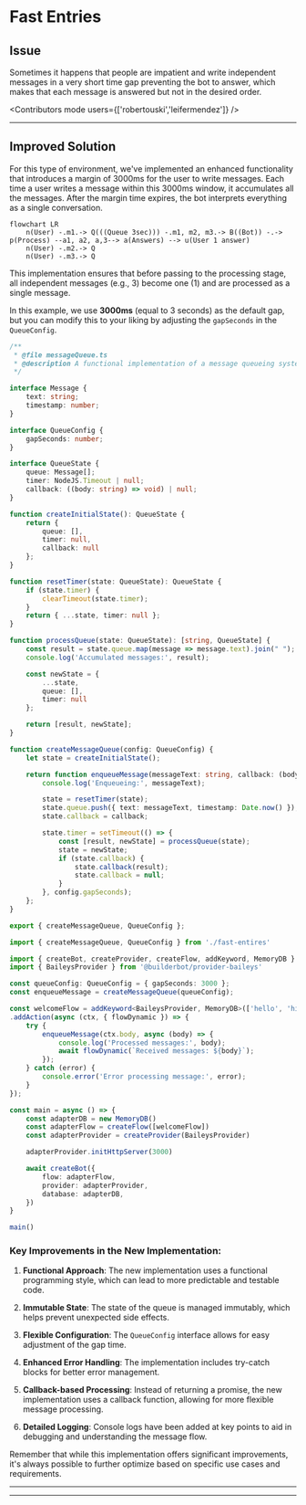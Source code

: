 

# Fast Entries

## Issue
Sometimes it happens that people are impatient and write independent messages in a very short time gap preventing the bot to answer, which makes that each message is answered but not in the desired order.

<Contributors mode users={['robertouski','leifermendez']} />

---

## Improved Solution

For this type of environment, we've implemented an enhanced functionality that introduces a margin of 3000ms for the user to write messages. Each time a user writes a message within this 3000ms window, it accumulates all the messages. After the margin time expires, the bot interprets everything as a single conversation.

```mermaid
flowchart LR
    n(User) -.m1.-> Q(((Queue 3sec))) -.m1, m2, m3.-> B((Bot)) -.-> p(Process) --a1, a2, a,3--> a(Answers) --> u(User 1 answer)
    n(User) -.m2.-> Q
    n(User) -.m3.-> Q
```

This implementation ensures that before passing to the processing stage, all independent messages (e.g., 3) become one (1) and are processed as a single message.

In this example, we use __3000ms__ (equal to 3 seconds) as the default gap, but you can modify this to your liking by adjusting the `gapSeconds` in the `QueueConfig`.

<VideoVertical label="Video Fast Entries" yt="hGTgQDALEmE"/>

<CodeGroup>

```ts {{ title: 'fast-entires.ts' }}
/**
 * @file messageQueue.ts
 * @description A functional implementation of a message queueing system with debounce functionality.
 */

interface Message {
    text: string;
    timestamp: number;
}

interface QueueConfig {
    gapSeconds: number;
}

interface QueueState {
    queue: Message[];
    timer: NodeJS.Timeout | null;
    callback: ((body: string) => void) | null;
}

function createInitialState(): QueueState {
    return {
        queue: [],
        timer: null,
        callback: null
    };
}

function resetTimer(state: QueueState): QueueState {
    if (state.timer) {
        clearTimeout(state.timer);
    }
    return { ...state, timer: null };
}

function processQueue(state: QueueState): [string, QueueState] {
    const result = state.queue.map(message => message.text).join(" ");
    console.log('Accumulated messages:', result);

    const newState = {
        ...state,
        queue: [],
        timer: null
    };

    return [result, newState];
}

function createMessageQueue(config: QueueConfig) {
    let state = createInitialState();

    return function enqueueMessage(messageText: string, callback: (body: string) => void): void {
        console.log('Enqueueing:', messageText);

        state = resetTimer(state);
        state.queue.push({ text: messageText, timestamp: Date.now() });
        state.callback = callback;

        state.timer = setTimeout(() => {
            const [result, newState] = processQueue(state);
            state = newState;
            if (state.callback) {
                state.callback(result);
                state.callback = null;
            }
        }, config.gapSeconds);
    };
}

export { createMessageQueue, QueueConfig };
```

```ts {{ title: 'app.ts' }}
import { createMessageQueue, QueueConfig } from './fast-entires'

import { createBot, createProvider, createFlow, addKeyword, MemoryDB } from '@builderbot/bot'
import { BaileysProvider } from '@builderbot/provider-baileys'

const queueConfig: QueueConfig = { gapSeconds: 3000 };
const enqueueMessage = createMessageQueue(queueConfig);

const welcomeFlow = addKeyword<BaileysProvider, MemoryDB>(['hello', 'hi'])
.addAction(async (ctx, { flowDynamic }) => {
    try {
        enqueueMessage(ctx.body, async (body) => {
            console.log('Processed messages:', body);
            await flowDynamic(`Received messages: ${body}`);
        });
    } catch (error) {
        console.error('Error processing message:', error);
    }
});

const main = async () => {
    const adapterDB = new MemoryDB()
    const adapterFlow = createFlow([welcomeFlow])
    const adapterProvider = createProvider(BaileysProvider)

    adapterProvider.initHttpServer(3000)

    await createBot({
        flow: adapterFlow,
        provider: adapterProvider,
        database: adapterDB,
    })
}

main()
```
</CodeGroup>

### Key Improvements in the New Implementation:

1. **Functional Approach**: The new implementation uses a functional programming style, which can lead to more predictable and testable code.

2. **Immutable State**: The state of the queue is managed immutably, which helps prevent unexpected side effects.

3. **Flexible Configuration**: The `QueueConfig` interface allows for easy adjustment of the gap time.

4. **Enhanced Error Handling**: The implementation includes try-catch blocks for better error management.

5. **Callback-based Processing**: Instead of returning a promise, the new implementation uses a callback function, allowing for more flexible message processing.

6. **Detailed Logging**: Console logs have been added at key points to aid in debugging and understanding the message flow.

Remember that while this implementation offers significant improvements, it's always possible to further optimize based on specific use cases and requirements.

----

<Guides />

<Resources />

----

<Guides />

<Resources />